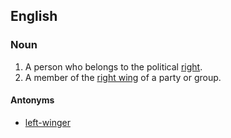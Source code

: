 ==English==

===Noun===
{{en-noun}}

#A person who belongs to the political [[right]].
#A member of the [[right wing]] of a party or group.

====Antonyms====
*[[left-winger]]